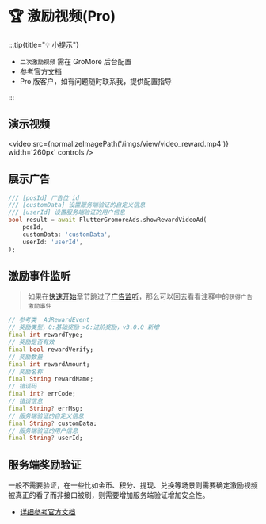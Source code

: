 
# 🏆 激励视频(Pro)

:::tip{title="💡 小提示"}

 - `二次激励视频` 需在 GroMore 后台配置
 - [参考官方文档](https://www.csjplatform.com/union/media/union/download/detail?id=142&docId=27617&osType=android)
 - Pro 版客户，如有问题随时联系我，提供配置指导

:::

## 演示视频

<video src={normalizeImagePath('/imgs/view/video_reward.mp4')}  width='260px' controls />

## 展示广告

```dart title="example/pages/reward_video_page.dart"
/// [posId] 广告位 id
/// [customData] 设置服务端验证的自定义信息
/// [userId] 设置服务端验证的用户信息
bool result = await FlutterGromoreAds.showRewardVideoAd(
    posId,
    customData: 'customData',
    userId: 'userId',
);
```

## 激励事件监听

> 如果在[快速开始](../go)章节跳过了[广告监听](../go#广告监听)，那么可以回去看看注释中的`获得广告激励事件`

```dart title="flutter_gromore_ads/event/ad_reward_event.dart"
// 参考类  AdRewardEvent
// 奖励类型，0:基础奖励 >0:进阶奖励，v3.0.0 新增
final int rewardType;
// 奖励是否有效
final bool rewardVerify;
// 奖励数量
final int rewardAmount;
// 奖励名称
final String rewardName;
// 错误码
final int? errCode;
// 错误信息
final String? errMsg;
// 服务端验证的自定义信息
final String? customData;
// 服务端验证的用户信息
final String? userId;
```

## 服务端奖励验证

一般不需要验证，在一些比如金币、积分、提现、兑换等场景则需要确定激励视频被真正的看了而非接口被刷，则需要增加服务端验证增加安全性。

- [详细参考官方文档](https://www.csjplatform.com/union/media/union/download/detail?id=142&docId=27623&osType=android)
